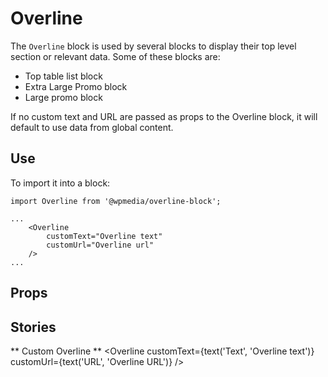 
<Meta title="Overline blocks" component={Overline} />

# Overline

The `Overline` block is used by several blocks to display their top level section or relevant data.
Some of these blocks are:

- Top table list block
- Extra Large Promo block
- Large promo block

If no custom text and URL are passed as props to the Overline block, it will default to use data from global content.

## Use

To import it into a block:

```
import Overline from '@wpmedia/overline-block';

...
    <Overline
        customText="Overline text"
        customUrl="Overline url"
    />
...

```



## Props
<Props of={Overline} />

## Stories

<Story name="Basic" />

** Custom Overline **
<Preview>
    <Story name="Custom Overline">
        <Overline 
            customText={text('Text', 'Overline text')} 
            customUrl={text('URL', 'Overline URL')}
        />
    </Story>
</Preview>